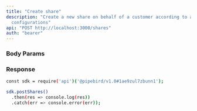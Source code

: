 ```yaml
---
title: "Create share"
description: "Create a new share on behalf of a customer according to a set of
  configurations"
api: "POST http://localhost:3000/shares"
auth: "bearer"
---
```


### Body Params

<ParamField body="nickname" type="string"></ParamField>

<ParamField body="tenantId" type="string" required></ParamField>

<ParamField body="destinationId" type="string" required></ParamField>

<ParamField body="configurationId" type="string" required></ParamField>

<ParamField body="warehouseID" type="string" required></ParamField>

### Response

<ResponseField name="content" type="array of objects">
<Expandable title="Toggle object">

<ResponseField name="nickname" type="string"></ResponseField>

<ResponseField name="configurationId" type="number"></ResponseField>

<ResponseField name="tenantID" type="string"></ResponseField>

<ResponseField name="warehouseId" type="string"></ResponseField>

<ResponseField name="destinationID" type="string"></ResponseField>

<ResponseField name="id" type="number"></ResponseField>

</Expandable>
</ResponseField>

<RequestExample>

```bash Example Request
const sdk = require('api')('@pipebird/v1.0#1ae9zul7zbunn1');

sdk.postShares()
  .then(res => console.log(res))
  .catch(err => console.error(err));
```

</RequestExample>
